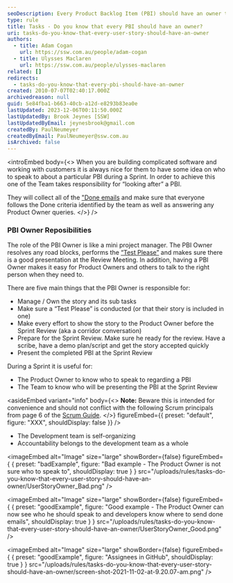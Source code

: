```yaml
---
seoDescription: Every Product Backlog Item (PBI) should have an owner to facilitate communication and clear accountability during a Sprint.
type: rule
title: Tasks - Do you know that every PBI should have an owner?
uri: tasks-do-you-know-that-every-user-story-should-have-an-owner
authors:
  - title: Adam Cogan
    url: https://ssw.com.au/people/adam-cogan
  - title: Ulysses Maclaren
    url: https://ssw.com.au/people/ulysses-maclaren
related: []
redirects:
  - tasks-do-you-know-that-every-pbi-should-have-an-owner
created: 2010-07-07T02:40:17.000Z
archivedreason: null
guid: 5e84fba1-b663-40cb-a12d-e8293b83ea0e
lastUpdated: 2023-12-06T00:11:50.000Z
lastUpdatedBy: Brook Jeynes [SSW]
lastUpdatedByEmail: jeynesbrook@gmail.com
createdBy: PaulNeumeyer
createdByEmail: PaulNeumeyer@ssw.com.au
isArchived: false
---
```


<introEmbed
  body={<>
When you are building complicated software and working with customers it is always nice for them to have some idea on who to speak to about a particular PBI during a Sprint. In order to achieve this one of the Team takes responsibility for “looking after” a PBI.

They will collect all of the ["Done emails](/dones-do-you-reply-done-and-delete-the-original-email) and make sure that everyone follows the Done criteria identified by the team as well as answering any Product Owner queries.
  </>}
/>
### PBI Owner Reposibilities

The role of the PBI Owner is like a mini project manager. The PBI Owner resolves any road blocks, performs the [“Test Please”](/done-do-you-know-when-to-do-a-test-please-in-scrum) and makes sure there is a good presentation at the Review Meeting. In addition, having a PBI Owner makes it easy for Product Owners and others to talk to the right person when they need to.

There are five main things that the PBI Owner is responsible for:

- Manage / Own the story and its sub tasks
- Make sure a “Test Please” is conducted (or that their story is included in one)
- Make every effort to show the story to the Product Owner before the Sprint Review (aka a corridor conversation)
- Prepare for the Sprint Review. Make sure he ready for the review. Have a scribe, have a demo plan/script and get the story accepted quickly
- Present the completed PBI at the Sprint Review

During a Sprint it is useful for:

- The Product Owner to know who to speak to regarding a PBI
- The Team to know who will be presenting the PBI at the Sprint Review


<asideEmbed
  variant="info"
  body={<>
    **Note:** Beware this is intended for convenience and should not conflict with the following Scrum principals from page 6 of the [Scrum Guide](/getting-started-have-you-read-the-scrum-guide).
  </>}
  figureEmbed={{
    preset: "default",
    figure: "XXX",
    shouldDisplay: false
  }}
/>


- The Development team is self-organizing
- Accountability belongs to the development team as a whole

<imageEmbed
  alt="Image"
  size="large"
  showBorder={false}
  figureEmbed={ {
    preset: "badExample",
    figure: "Bad example - The Product Owner is not sure who to speak to",
    shouldDisplay: true
  } }
  src="/uploads/rules/tasks-do-you-know-that-every-user-story-should-have-an-owner/UserStoryOwner_Bad.png"
/>


<imageEmbed
  alt="Image"
  size="large"
  showBorder={false}
  figureEmbed={ {
    preset: "goodExample",
    figure: "Good example - The Product Owner can now see who he should speak to and developers know where to send done emails",
    shouldDisplay: true
  } }
  src="/uploads/rules/tasks-do-you-know-that-every-user-story-should-have-an-owner/UserStoryOwner_Good.png"
/>


<imageEmbed
  alt="Image"
  size="large"
  showBorder={false}
  figureEmbed={ {
    preset: "goodExample",
    figure: "Assignees in GitHub",
    shouldDisplay: true
  } }
  src="/uploads/rules/tasks-do-you-know-that-every-user-story-should-have-an-owner/screen-shot-2021-11-02-at-9.20.07-am.png"
/>
